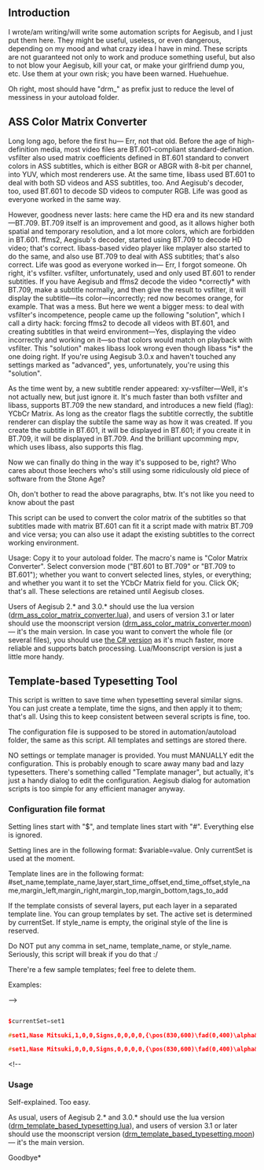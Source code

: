 
== Introduction ==

I wrote/am writing/will write some automation scripts for Aegisub, and I just put them here. They might be useful, useless, or even dangerous, depending on my mood and what crazy idea I have in mind. These scripts are not guaranteed not only to work and produce something useful, but also to not blow your Aegisub, kill your cat, or make your girlfriend dump you, etc. Use them at your own risk; you have been warned. Huehuehue.

Oh right, most should have "drm_" as prefix just to reduce the level of messiness in your autoload folder.

== ASS Color Matrix Converter ==

Long long ago, before the first hu— Err, not that old. Before the age of high-definition media, most video files are BT.601-compliant standard-defination. vsfilter also used matrix coefficients defined in BT.601 standard to convert colors in ASS subtitles, which is either BGR or ABGR with 8-bit per channel, into YUV, which most renderers use. At the same time, libass used BT.601 to deal with both SD videos and ASS subtitles, too. And Aegisub's decoder, too, used BT.601 to decode SD videos to computer RGB. Life was good as everyone worked in the same way. 

However, goodness never lasts: here came the HD era and its new standard—BT.709. BT.709 itself is an improvement and good, as it allows higher both spatial and temporary resolution, and a lot more colors, which are forbidden in BT.601. ffms2, Aegisub's decoder, started using BT.709 to decode HD video; that's correct. libass-based video player like mplayer also started to do the same, and also use BT.709 to deal with ASS subtitles; that's also correct. Life was good as everyone worked in— Err, I forgot someone. Oh right, it's vsfilter. vsfilter, unfortunately, used and only used BT.601 to render subtitles. If you have Aegisub and ffms2 decode the video *correctly* with BT.709, make a subtitle normally, and then give the result to vsfilter, it will display the subtitle—its color—incorrectly; red now becomes orange, for example. That was a mess. But here we went a bigger mess: to deal with vsfilter's incompetence, people came up the following "solution", which I call a dirty hack: forcing ffms2 to decode all videos with BT.601, and creating subtitles in that weird environment—Yes, displaying the video incorrectly and working on it—so that colors would match on playback with vsfilter. This "solution" makes libass look wrong even though libass *is* the one doing right. If you're using Aegisub 3.0.x and haven't touched any settings marked as "advanced", yes, unfortunately, you're using this "solution".

As the time went by, a new subtitle render appeared: xy-vsfilter—Well, it's not actually new, but just ignore it. It's much faster than both vsfilter and libass, supports BT.709 the new standard, and introduces a new field (flag): YCbCr Matrix. As long as the creator flags the subtitle correctly, the subtitle renderer can display the subtile the same way as how it was created. If you create the subtitle in BT.601, it will be displayed in BT.601; if you create it in BT.709, it will be displayed in BT.709. And the brilliant upcomming mpv, which uses libass, also supports this flag.

Now we can finally do thing in the way it's supposed to be, right? Who cares about those leechers who's still using some ridiculously old piece of software from the Stone Age?

Oh, don't bother to read the above paragraphs, btw. It's not like you need to know about the past

This script can be used to convert the color matrix of the subtitles so that subtitles made with matrix BT.601 can fit it a script made with matrix BT.709 and vice versa; you can also use it adapt the existing subtitles to the correct working environment.

Usage: Copy it to your autoload folder. The macro's name is "Color Matrix Converter". Select conversion mode ("BT.601 to BT.709" or "BT.709 to BT.601"); whether you want to convert selected lines, styles, or everything; and whether you want it to set the YCbCr Matrix field for you. Click OK; that's all. These selections are retained until Aegisub closes.

Users of Aegisub 2.* and 3.0.* should use the lua version ([https://raw.github.com/dreamer2908/Aegisub_automation_scripts/master/drm_ass_color_matrix_converter.lua drm_ass_color_matrix_converter.lua]), and users of version 3.1 or later should use the moonscript version ([https://raw.github.com/dreamer2908/Aegisub_automation_scripts/master/drm_ass_color_matrix_converter.moon drm_ass_color_matrix_converter.moon]) — it's the main version. In case you want to convert the whole file (or several files), you should use [https://www.dropbox.com/s/1gfjwcn0p6z60tw/ASSColorMatrixConverter_beta8.7z the C# version] as it's much faster, more reliable and supports batch processing. Lua/Moonscript version is just a little more handy.

== Template-based Typesetting Tool ==

This script is written to save time when typesetting several similar signs. You can just create a template, time the signs, and then apply it to them; that's all. Using this to keep consistent between several scripts is fine, too.

The configuration file is supposed to be stored in automation/autoload folder, the same as this script. All templates and settings are stored there. 

NO settings or template manager is provided. You must MANUALLY edit the configuration. This is probably enough to scare away many bad and lazy typesetters. There's something called "Template manager", but actually, it's just a handy dialog to edit the configuration. Aegisub dialog for automation scripts is too simple for any efficient manager anyway. 

=== Configuration file format ===

Setting lines start with "$", and template lines start with "#". Everything else is ignored.

Setting lines are in the following format: $variable=value. Only currentSet is used at the moment.

Template lines are in the following format: #set_name,template_name,layer,start_time_offset,end_time_offset,style_name,margin_left,margin_right,margin_top,margin_bottom,tags_to_add

If the template consists of several layers, put each layer in a separated template line. You can group templates by set. The active set is determined by currentSet. If style_name is empty, the original style of the line is reserved.

Do NOT put any comma in set_name, template_name, or style_name. Seriously, this script will break if you do that :/

There're a few sample templates; feel free to delete them.

Examples:

--><source lang="cpp">

$currentSet=set1

#set1,Nase Mitsuki,1,0,0,Signs,0,0,0,0,{\pos(830,600)\fad(0,400)\alpha&HFF&\t(0,1200,2,\alpha&H00&)\c&HC840B1&\fscx101\fscy100\blur4\bord1.1\3c&HFFFFFF&}

#set1,Nase Mitsuki,0,0,0,Signs,0,0,0,0,{\pos(830,600)\fad(0,400)\alpha&HFF&\t(0,1200,2,\alpha&H00&)\c&HC840B1&\fscx101\fscy100\blur0.5\3c&HFFFFFF&}

</source><!--

=== Usage ===

Self-explained. Too easy.

As usual, users of Aegisub 2.* and 3.0.* should use the lua version ([https://raw.github.com/dreamer2908/Aegisub_automation_scripts/master/drm_template_based_typesetting.lua drm_template_based_typesetting.lua]), and users of version 3.1 or later should use the moonscript version ([https://raw.github.com/dreamer2908/Aegisub_automation_scripts/master/drm_template_based_typesetting.moon drm_template_based_typesetting.moon]) — it's the main version. 

Goodbye*
